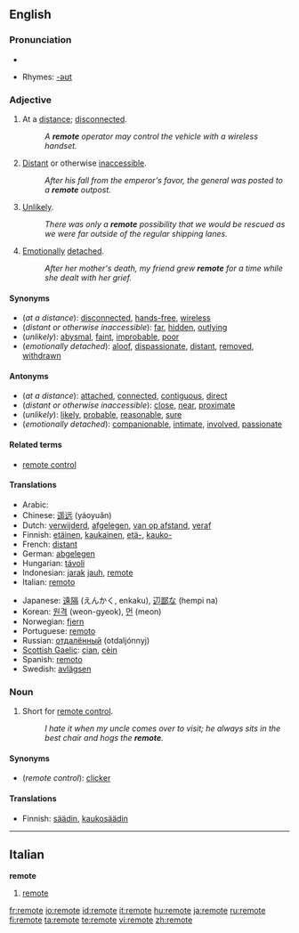 ==English==

===Pronunciation===
* {{audio|en-us-remote.ogg|Audio (US)}}

* Rhymes: [[Rhymes:English:-əʊt|-əʊt]]

===Adjective===
{{en-adj|remot|er|est}}

# At a [[distance]]; [[disconnected]].
#: ''A '''remote''' operator may control the vehicle with a wireless handset.''
# [[distant|Distant]] or otherwise [[inaccessible]].
#: ''After his fall from the emperor's favor, the general was posted to a '''remote''' outpost.''
# [[unlikely|Unlikely]].
#: ''There was only a '''remote''' possibility that we would be rescued as we were far outside of the regular shipping lanes.''
# [[emotion|Emotionally]] [[detach]]ed.
#: ''After her mother's death, my friend grew '''remote''' for a time while she dealt with her grief.''

====Synonyms====
* (''at a distance''): [[disconnected]], [[hands-free]], [[wireless]]
* (''distant or otherwise inaccessible''): [[far]], [[hidden]], [[outlying]]
* (''unlikely''): [[abysmal]], [[faint]], [[improbable]], [[poor]]
* (''emotionally detached''): [[aloof]], [[dispassionate]], [[distant]], [[removed]], [[withdrawn]]

====Antonyms====
* (''at a distance''): [[attached]], [[connected]], [[contiguous]], [[direct]]
* (''distant or otherwise inaccessible''): [[close]], [[near]], [[proximate]]
* (''unlikely''): [[likely]], [[probable]], [[reasonable]], [[sure]]
* (''emotionally detached''): [[companionable]], [[intimate]], [[involved]], [[passionate]]

====Related terms====
* [[remote control]]

====Translations====
{{trans-top|at a distance}}
* Arabic: {{Arab|[[بعيد]]}} {{IPAchar|(baʕīd)}}
* Chinese: [[遥远]] (yáoyuǎn)
* Dutch: [[verwijderd]], [[afgelegen]], [[van op afstand]], [[veraf]]
* Finnish: [[etäinen]], [[kaukainen]], [[etä-]], [[kauko-]]
* French: [[distant#French|distant]]
* German: [[abgelegen]]
* Hungarian: [[távoli]]
* Indonesian: [[jarak]] [[jauh]], [[#Indonesian|remote]]
* Italian: [[remoto]]
{{trans-mid}}
* Japanese: [[遠隔]] (えんかく, enkaku), [[辺鄙な]] (hempi na)
* Korean: [[원격]] (weon-gyeok), [[먼]] (meon)
* Norwegian: [[fjern]]
* Portuguese: [[remoto]]
* Russian: [[отдалённый]] (otdaljónnyj)
* [[Scottish Gaelic]]: [[cian]], [[cèin]]
* Spanish: [[remoto]]
* Swedish: [[avlägsen]]
{{trans-bottom}}

===Noun===
{{en-noun}}

# Short for [[remote control]].
#: ''I hate it when my uncle comes over to visit; he always sits in the best chair and hogs the '''remote'''.''

====Synonyms====
* (''remote control''): [[clicker]]

====Translations====
{{trans-top|remote control}}
* Finnish: [[säädin]], [[kaukosäädin]]
{{trans-mid}}
{{trans-bottom}}

----

==Italian==
'''remote''' {{f}} {{plural}}
# [[remote#English|remote]]

[[fr:remote]]
[[io:remote]]
[[id:remote]]
[[it:remote]]
[[hu:remote]]
[[ja:remote]]
[[ru:remote]]
[[fi:remote]]
[[ta:remote]]
[[te:remote]]
[[vi:remote]]
[[zh:remote]]